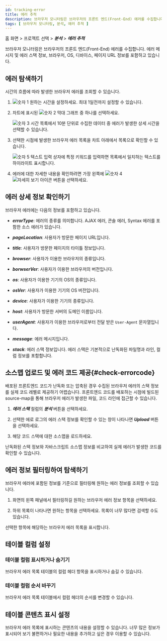 ```yaml
---
id: tracking-error
title: 에러 추적
description: 브라우저 모니터링은 브라우저의 프론트 엔드(Front-End) 에러를 수집합니다.
tags: [ 브라우저 모니터링, 분석, 에러 추적 ]
---
```


홈 화면 > 프로젝트 선택 > ***분석*** > ***에러 추적***

브라우저 모니터링은 브라우저의 프론트 엔드(Front-End) 에러를 수집합니다. 에러 메시지 및 에러 스택 정보, 브라우저, OS, 디바이스, 페이지 URL 정보를 포함하고 있습니다.

## 에러 탐색하기

시간의 흐름에 따라 발생한 브라우저 에러를 조회할 수 있습니다.

<ImgLang img='rum-tracking-error.png' desc='에러 추적' />

1. ![숫자 1](/img/number-01.png) 원하는 시간을 설정하세요. 최대 1일전까지 설정할 수 있습니다.

1. 차트에 표시된 ![숫자 2](/img/number-02.png) 막대 그래프 중 하나를 선택하세요. 
    
    ![숫자 3](/img/number-03.png) 시간 목록에서 10분 단위로 수집한 데이터 중 에러가 발생한 상세 시간을 선택할 수 있습니다.
    
1. 선택한 시점에 발생한 브라우저 에러 목록을 차트 아래에서 목록으로 확인할 수 있습니다.

    ![숫자 5](/img/number-05.png) 텍스트 입력 상자에 특정 키워드를 입력하면 목록에서 일치하는 텍스트를 하이라이트 표시합니다.

1. 에러에 대한 자세한 내용을 확인하려면 가장 왼쪽에 ![숫자 4](/img/number-04.png) ![자세히 보기 아이콘](/img/ic-caret-right.svg) 버튼을 선택하세요.


## 에러 상세 정보 확인하기

브라우저 에러에는 다음의 정보를 포함하고 있습니다.

- ***errorType***: 에러의 종류를 의미합니다. AJAX 에러, 콘솔 에러, Syntax 에러를 포함한 소스 에러가 있습니다.

- ***pageLocation***: 사용자가 방문한 페이지 URL입니다.

- ***title***: 사용자가 방문한 페이지의 타이틀 정보입니다.

- ***browser***: 사용자가 이용한 브라우저의 종류입니다.

- ***borwserVer***: 사용자가 이용한 브라우저의 버전입니다.

- ***os***: 사용자가 이용한 기기의 OS의 종류입니다.

- ***osVer***: 사용자가 이용한 기기의 OS 버전입니다.

- ***device***: 사용자가 이용한 기기의 종류입니다.

- ***host***: 사용자가 방문한 서버의 도메인 이름입니다.

- ***userAgent***: 사용자가 이용한 브라우저로부터 전달 받은 `User-Agent` 문자열입니다.

- ***message***: 에러 메시지입니다.

- ***stack***: 에러 스택 정보입니다. 에러 스택은 기본적으로 난독화된 파일명과 라인, 컬럼 정보를 포함합니다.


## 소스맵 업로드 및 에러 코드 제공{#check-errorcode}

배포된 프론트엔드 코드가 난독화 또는 압축된 경우 수집된 브라우저 에러의 스택 정보를 실제 코드 레벨로 제공하기 어렵습니다. 프론트엔드 코드를 배포하는 시점에 빌드된 source-map을 통해 브라우저 에러가 발생한 파일, 코드 라인에 접근할 수 있습니다.

1. ***에러 스택*** 컬럼의 ***분석*** 버튼을 선택하세요.

    <ImgLang img='browser-error-stack-btn-analysis.png' desc='에러 로그' />

1. 선택한 에로 로그의 에러 스택 정보를 확인할 수 있는 창이 나타나면 ***Upload*** 버튼을 선택하세요.

    <ImgLang img='browser-error-stack-upload.png' desc='에러 스택' />

1. 해당 코드 스택에 대한 소스맵을 로드하세요.

난독화된 스택 정보와 자바스크립트 소스맵 정보를 비교하여 실제 에러가 발생한 코드를 확인할 수 있습니다.

<ImgLang img='browser-error-stack-upload-code.png' desc='' />


## 에러 정보 필터링하여 탐색하기

브라우저 에러에 포함된 정보를 기준으로 필터링해 원하는 에러 정보를 조회할 수 있습니다.

<ImgLang img='rum-tracking-error-filtering.png' desc='' />

1. 화면의 왼쪽 패널에서 필터링하길 원하는 브라우저 에러 정보 항목을 선택하세요. 

1. 하위 목록이 나타나면 원하는 항목을 선택하세요. 목록이 너무 많다면 검색할 수도 있습니다. 

선택한 항목에 해당하는 브라우저 에러 목록을 표시합니다.


## 테이블 컬럼 설정

### 테이블 컬럼 표시하거나 숨기기

브라우저 에러 목록 테이블의 컬럼 헤더 항목을 표시하거나 숨길 수 있습니다.


<Displayorhidetablecolumn />

### 테이블 컬럼 순서 바꾸기

브라우저 에러 목록 테이블에서 컬럼 헤더의 순서를 변경할 수 있습니다.


<Changeordertablecolumn />


## 테이블 콘텐츠 표시 설정

브라우저 에러 목록에 표시하는 콘텐츠의 내용을 설정할 수 있습니다. 너무 많은 정보가 표시되어 보기 불편하거나 필요한 내용을 추가하고 싶은 경우 이용할 수 있습니다.


<Setdisplaytablecontents />

